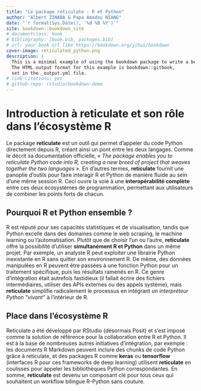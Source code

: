 ```yaml
--- 
title: "Le package reticulate : R et Python"
author: "Albert ZINABA & Papa Amadou NIANG"
date: "`r format(Sys.Date(), '%d %B %Y')`"
site: bookdown::bookdown_site
# documentclass: book
# bibliography: [book.bib, packages.bib]
# url: your book url like https://bookdown.org/yihui/bookdown
cover-image: reticulated_python.png
description: |
  This is a minimal example of using the bookdown package to write a book.
  The HTML output format for this example is bookdown::gitbook,
  set in the _output.yml file.
# link-citations: yes
# github-repo: rstudio/bookdown-demo
---
```


# Introduction à **reticulate** et son rôle dans l’écosystème R {-}

Le package **reticulate** est un outil qui permet d’appeler du code Python directement depuis R, créant ainsi un pont entre les deux langages. Comme le décrit sa documentation officielle, *« The package enables you to reticulate Python code into R, creating a new breed of project that weaves together the two languages »*. En d’autres termes, **reticulate** fournit une panoplie d’outils pour faire interagir R et Python de manière fluide au sein d’une même session R. Ceci ouvre la voie à une **interopérabilité complète** entre ces deux écosystèmes de programmation, permettant aux utilisateurs de combiner les points forts de chacun.

## Pourquoi R et Python ensemble ?

R est réputé pour ses capacités statistiques et de visualisation, tandis que Python excelle dans des domaines comme le web scraping, le machine learning ou l’automatisation. Plutôt que de choisir l’un ou l’autre, **reticulate** offre la possibilité d’utiliser **simultanément R et Python** dans un même projet. Par exemple, un analyste R peut exploiter une librairie Python inexistante en R sans quitter son environnement R. De même, des données manipulées en R peuvent être passées à une fonction Python pour un traitement spécifique, puis les résultats ramenés en R. Ce genre d’intégration était autrefois fastidieux (il fallait écrire des fichiers intermédiaires, utiliser des APIs externes ou des appels système), mais **reticulate** simplifie radicalement le processus en intégrant un *interpréteur Python “vivant”* à l’intérieur de R.

## Place dans l’écosystème R

Reticulate a été développé par RStudio (désormais Posit) et s’est imposé comme la solution de référence pour la collaboration entre R et Python. Il est à la base de nombreuses autres initiatives d’intégration, par exemple : les documents R Markdown peuvent inclure des chunks de code Python grâce à reticulate, et des packages R comme **keras** ou **tensorflow** (interfaces R pour ces frameworks de deep learning) utilisent **reticulate** en coulisses pour appeler les bibliothèques Python correspondantes. En somme, **reticulate** est devenu un composant clé pour tous ceux qui souhaitent un workflow bilingue R-Python sans couture.